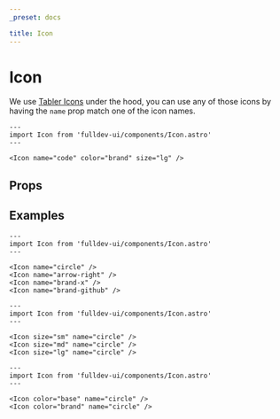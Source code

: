 ```yaml
---
_preset: docs

title: Icon
---
```


# Icon

We use [Tabler Icons](https://tablericons.com/) under the hood, you can use any of those icons by having the `name` prop match one of the icon names.

```astro live
---
import Icon from 'fulldev-ui/components/Icon.astro'
---

<Icon name="code" color="brand" size="lg" />
```


## Props

<PropsTable />

## Examples

```astro live
---
import Icon from 'fulldev-ui/components/Icon.astro'
---

<Icon name="circle" />
<Icon name="arrow-right" />
<Icon name="brand-x" />
<Icon name="brand-github" />
```

```astro live
---
import Icon from 'fulldev-ui/components/Icon.astro'
---

<Icon size="sm" name="circle" />
<Icon size="md" name="circle" />
<Icon size="lg" name="circle" />
```

```astro live
---
import Icon from 'fulldev-ui/components/Icon.astro'
---

<Icon color="base" name="circle" />
<Icon color="brand" name="circle" />
```
